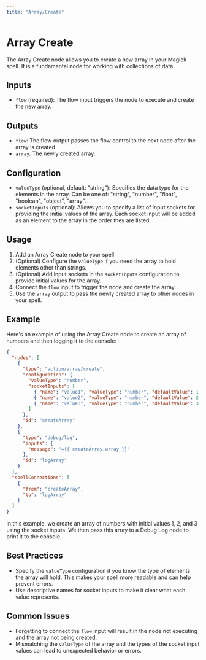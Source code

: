 ```yaml
---
title: "Array/Create"
---
```


# Array Create

The Array Create node allows you to create a new array in your Magick spell. It is a fundamental node for working with collections of data.

## Inputs

- `flow` (required): The flow input triggers the node to execute and create the new array.

## Outputs

- `flow`: The flow output passes the flow control to the next node after the array is created.
- `array`: The newly created array.

## Configuration

- `valueType` (optional, default: "string"): Specifies the data type for the elements in the array. Can be one of: "string", "number", "float", "boolean", "object", "array".
- `socketInputs` (optional): Allows you to specify a list of input sockets for providing the initial values of the array. Each socket input will be added as an element to the array in the order they are listed.

## Usage

1. Add an Array Create node to your spell.
2. (Optional) Configure the `valueType` if you need the array to hold elements other than strings.
3. (Optional) Add input sockets in the `socketInputs` configuration to provide initial values for the array.
4. Connect the `flow` input to trigger the node and create the array.
5. Use the `array` output to pass the newly created array to other nodes in your spell.

## Example

Here's an example of using the Array Create node to create an array of numbers and then logging it to the console:

```json
{
  "nodes": [
    {
      "type": "action/array/create",
      "configuration": {
        "valueType": "number",
        "socketInputs": [
          { "name": "value1", "valueType": "number", "defaultValue": 1 },
          { "name": "value2", "valueType": "number", "defaultValue": 2 },
          { "name": "value3", "valueType": "number", "defaultValue": 3 }
        ]
      },
      "id": "createArray"
    },
    {
      "type": "debug/log",
      "inputs": {
        "message": "={{ createArray.array }}"
      },
      "id": "logArray"
    }
  ],
  "spellConnections": [
    {
      "from": "createArray",
      "to": "logArray"
    }
  ]
}
```

In this example, we create an array of numbers with initial values 1, 2, and 3 using the socket inputs. We then pass this array to a Debug Log node to print it to the console.

## Best Practices

- Specify the `valueType` configuration if you know the type of elements the array will hold. This makes your spell more readable and can help prevent errors.
- Use descriptive names for socket inputs to make it clear what each value represents.

## Common Issues

- Forgetting to connect the `flow` input will result in the node not executing and the array not being created.
- Mismatching the `valueType` of the array and the types of the socket input values can lead to unexpected behavior or errors.
